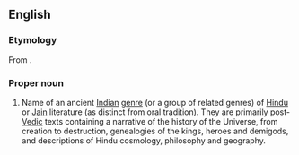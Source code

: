 ==English==
{{wikipedia|Puranas}}

===Etymology===
From {{etyl|sa}} {{term|sc=Deva|पुराण|tr=purāṇá||stories of ancient times told in a new manner|lang=sa}}.

===Proper noun===
{{en-proper noun|Puranas}}

# {{Hinduism}} Name of an ancient [[Indian]] [[genre]] (or a group of related genres) of [[Hindu]] or [[Jain]] literature (as distinct from oral tradition). They are primarily post-[[Vedic]] texts containing a narrative of the history of the Universe, from creation to destruction, genealogies of the kings, heroes and demigods, and descriptions of Hindu cosmology, philosophy and geography.